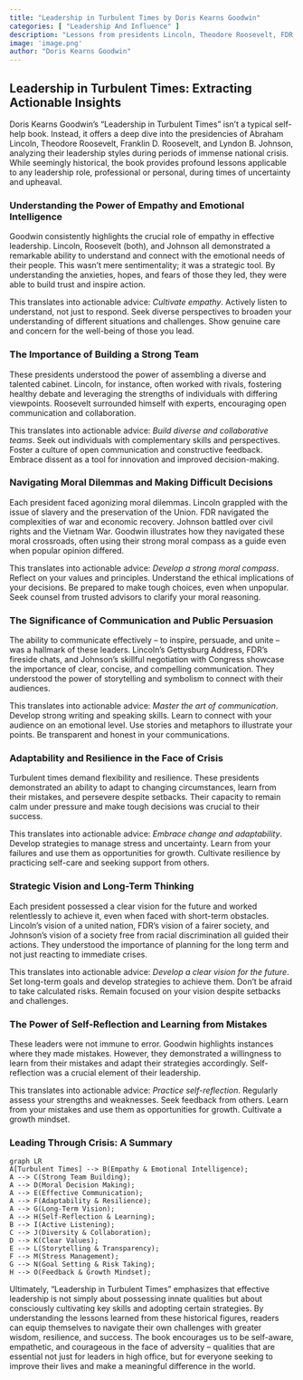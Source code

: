 ```yaml
---
title: "Leadership in Turbulent Times by Doris Kearns Goodwin"
categories: [ "Leadership And Influence" ]
description: "Lessons from presidents Lincoln, Theodore Roosevelt, FDR, and LBJ"
image: 'image.png'
author: "Doris Kearns Goodwin"
---
```

## Leadership in Turbulent Times:  Extracting Actionable Insights

Doris Kearns Goodwin's "Leadership in Turbulent Times" isn't a typical self-help book.  Instead, it offers a deep dive into the presidencies of Abraham Lincoln, Theodore Roosevelt, Franklin D. Roosevelt, and Lyndon B. Johnson, analyzing their leadership styles during periods of immense national crisis.  While seemingly historical, the book provides profound lessons applicable to any leadership role,  professional or personal, during times of uncertainty and upheaval.


### Understanding the Power of Empathy and Emotional Intelligence

Goodwin consistently highlights the crucial role of empathy in effective leadership.  Lincoln, Roosevelt (both), and Johnson all demonstrated a remarkable ability to understand and connect with the emotional needs of their people.  This wasn't mere sentimentality; it was a strategic tool. By understanding the anxieties, hopes, and fears of those they led, they were able to build trust and inspire action.

This translates into actionable advice: *Cultivate empathy*.  Actively listen to understand, not just to respond.  Seek diverse perspectives to broaden your understanding of different situations and challenges.  Show genuine care and concern for the well-being of those you lead.


### The Importance of Building a Strong Team

These presidents understood the power of assembling a diverse and talented cabinet.  Lincoln, for instance, often worked with rivals, fostering healthy debate and leveraging the strengths of individuals with differing viewpoints.  Roosevelt surrounded himself with experts, encouraging open communication and collaboration.

This translates into actionable advice: *Build diverse and collaborative teams*.  Seek out individuals with complementary skills and perspectives. Foster a culture of open communication and constructive feedback.  Embrace dissent as a tool for innovation and improved decision-making.


###  Navigating Moral Dilemmas and Making Difficult Decisions

Each president faced agonizing moral dilemmas. Lincoln grappled with the issue of slavery and the preservation of the Union.  FDR navigated the complexities of war and economic recovery. Johnson battled over civil rights and the Vietnam War.  Goodwin illustrates how they navigated these moral crossroads, often using their strong moral compass as a guide even when popular opinion differed.

This translates into actionable advice: *Develop a strong moral compass*.  Reflect on your values and principles.  Understand the ethical implications of your decisions.  Be prepared to make tough choices, even when unpopular.  Seek counsel from trusted advisors to clarify your moral reasoning.


### The Significance of Communication and Public Persuasion

The ability to communicate effectively – to inspire, persuade, and unite – was a hallmark of these leaders.  Lincoln's Gettysburg Address, FDR's fireside chats, and Johnson's skillful negotiation with Congress showcase the importance of clear, concise, and compelling communication.  They understood the power of storytelling and symbolism to connect with their audiences.

This translates into actionable advice: *Master the art of communication*.  Develop strong writing and speaking skills.  Learn to connect with your audience on an emotional level.  Use stories and metaphors to illustrate your points.  Be transparent and honest in your communications.


### Adaptability and Resilience in the Face of Crisis

Turbulent times demand flexibility and resilience.  These presidents demonstrated an ability to adapt to changing circumstances, learn from their mistakes, and persevere despite setbacks.  Their capacity to remain calm under pressure and make tough decisions was crucial to their success.

This translates into actionable advice: *Embrace change and adaptability*.  Develop strategies to manage stress and uncertainty.  Learn from your failures and use them as opportunities for growth.  Cultivate resilience by practicing self-care and seeking support from others.


###  Strategic Vision and Long-Term Thinking

Each president possessed a clear vision for the future and worked relentlessly to achieve it, even when faced with short-term obstacles.  Lincoln's vision of a united nation, FDR's vision of a fairer society, and Johnson's vision of a society free from racial discrimination all guided their actions.  They understood the importance of planning for the long term and not just reacting to immediate crises.


This translates into actionable advice: *Develop a clear vision for the future*.  Set long-term goals and develop strategies to achieve them.  Don't be afraid to take calculated risks.  Remain focused on your vision despite setbacks and challenges.


###  The Power of Self-Reflection and Learning from Mistakes

These leaders were not immune to error.  Goodwin highlights instances where they made mistakes. However, they demonstrated a willingness to learn from their mistakes and adapt their strategies accordingly.  Self-reflection was a crucial element of their leadership.

This translates into actionable advice: *Practice self-reflection*.  Regularly assess your strengths and weaknesses.  Seek feedback from others.  Learn from your mistakes and use them as opportunities for growth.  Cultivate a growth mindset.


###  Leading Through Crisis: A Summary

```mermaid
graph LR
A[Turbulent Times] --> B(Empathy & Emotional Intelligence);
A --> C(Strong Team Building);
A --> D(Moral Decision Making);
A --> E(Effective Communication);
A --> F(Adaptability & Resilience);
A --> G(Long-Term Vision);
A --> H(Self-Reflection & Learning);
B --> I(Active Listening);
C --> J(Diversity & Collaboration);
D --> K(Clear Values);
E --> L(Storytelling & Transparency);
F --> M(Stress Management);
G --> N(Goal Setting & Risk Taking);
H --> O(Feedback & Growth Mindset);
```


Ultimately, "Leadership in Turbulent Times" emphasizes that effective leadership is not simply about possessing innate qualities but about consciously cultivating key skills and adopting certain strategies. By understanding the lessons learned from these historical figures, readers can equip themselves to navigate their own challenges with greater wisdom, resilience, and success.  The book encourages us to be self-aware, empathetic, and courageous in the face of adversity – qualities that are essential not just for leaders in high office, but for everyone seeking to improve their lives and make a meaningful difference in the world.

